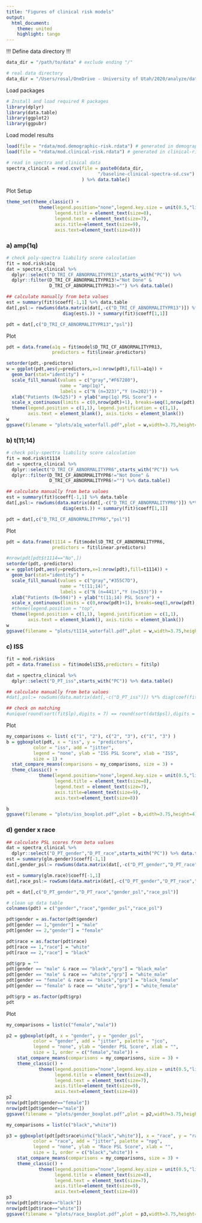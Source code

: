 ---
title: "Figures of clinical risk models"
output:
  html_document:
    theme: united
    highlight: tango
---

!!! Define data directory !!!
```{r}
data_dir = "/path/to/data" # exclude ending "/"
```
```{r, include=FALSE}
# real data directory
data_dir = "/Users/rosal/OneDrive - University of Utah/2020/analyze/data/spectra.v2/data"
```

Load packages
```{r load_packages, message=F, include=T,error=F,warning=F}
# Install and load required R packages
library(dplyr)
library(data.table)
library(ggplot2)
library(ggpubr)
```

Load model results
```{r}
load(file = "rdata/mod.demographic-risk.rdata") # generated in demographic-risk.Rmd
load(file = "rdata/mod.clinical-risk.rdata") # generated in clinical-risk.Rmd

# read in spectra and clinical data
spectra_clinical = read.csv(file = paste0(data_dir,
                                  "/baseline-clinical-spectra-sd.csv")
                            ) %>% data.table()
```

Plot Setup
```{r}
theme_set(theme_classic() + 
            theme(legend.position="none",legend.key.size = unit(0.5,"line"),
                  legend.title = element_text(size=8),
                  legend.text = element_text(size=7),
                  axis.title=element_text(size=9),
                  axis.text=element_text(size=8)))
```


### a) amp(1q)
```{r}
# check poly-spectra liability score calculation
fit = mod.risk$a1q
dat = spectra_clinical %>% 
  dplyr::select("D_TRI_CF_ABNORMALITYPR13",starts_with("PC")) %>%
  dplyr::filter(D_TRI_CF_ABNORMALITYPR13!="Not Done" &
                D_TRI_CF_ABNORMALITYPR13!="") %>% data.table()

## calculate manually from beta values
est = summary(fit)$coeff[-1,1] %>% data.table
dat[,psl:= rowSums(data.matrix(dat[,-c("D_TRI_CF_ABNORMALITYPR13")]) %*%
                     diag(est$.)) + summary(fit)$coeff[1,1]]

pdt = dat[,c("D_TRI_CF_ABNORMALITYPR13","psl")]
```

Plot
```{r}
pdt = data.frame(a1q = fit$model$D_TRI_CF_ABNORMALITYPR13,
                 predictors = fit$linear.predictors)

setorder(pdt,-predictors)
w = ggplot(pdt,aes(y=predictors,x=1:nrow(pdt),fill=a1q)) +
  geom_bar(stat="identity") +
  scale_fill_manual(values = c("gray","#F67280"), 
                    name = "amp(1q)", 
                    labels = c("N (n=323)","Y (n=202)")) +
  xlab("Patients (N=525)") + ylab("amp(1q) PSL Score") +
  scale_x_continuous(limits = c(0,nrow(pdt)+1), breaks=seq(1,nrow(pdt),1)) +
  theme(legend.position = c(1,1), legend.justification = c(1,1),
        axis.text = element_blank(), axis.ticks = element_blank())
w
ggsave(filename = "plots/a1q_waterfall.pdf",plot = w,width=3.75,height=2)
```


### b) t(11;14)
```{r}
# check poly-spectra liability score calculation
fit = mod.risk$t1114
dat = spectra_clinical %>% 
  dplyr::select("D_TRI_CF_ABNORMALITYPR6",starts_with("PC")) %>%
  dplyr::filter(D_TRI_CF_ABNORMALITYPR6!="Not Done" &
                D_TRI_CF_ABNORMALITYPR6!="") %>% data.table()

## calculate manually from beta values
est = summary(fit)$coeff[-1,1] %>% data.table
dat[,psl:= rowSums(data.matrix(dat[,-c("D_TRI_CF_ABNORMALITYPR6")]) %*%
                     diag(est$.)) + summary(fit)$coeff[1,1]]

pdt = dat[,c("D_TRI_CF_ABNORMALITYPR6","psl")]
```

Plot
```{r}
pdt = data.frame(t1114 = fit$model$D_TRI_CF_ABNORMALITYPR6,
                 predictors = fit$linear.predictors)

#nrow(pdt[pdt$t1114=="No",])
setorder(pdt,-predictors)
w = ggplot(pdt,aes(y=predictors,x=1:nrow(pdt),fill=t1114)) +
  geom_bar(stat="identity") +
  scale_fill_manual(values = c("gray","#355C7D"), 
                    name = "t(11;14)", 
                    labels = c("N (n=441)","Y (n=153)")) +
  xlab("Patients (N=594)") + ylab("t(11;14) PSL Score") +
  scale_x_continuous(limits = c(0,nrow(pdt)+1), breaks=seq(1,nrow(pdt),1)) +
  #theme(legend.position = "top",
  theme(legend.position = c(1,1), legend.justification = c(1,1),
        axis.text = element_blank(), axis.ticks = element_blank())
w
ggsave(filename = "plots/t1114_waterfall.pdf",plot = w,width=3.75,height=2)
```


### c) ISS
```{r}
fit = mod.risk$iss
pdt = data.frame(iss = fit$model$ISS,predictors = fit$lp)

dat = spectra_clinical %>% 
  dplyr::select("D_PT_iss",starts_with("PC")) %>% data.table()

## calculate manually from beta values
#dat[,psl:= rowSums(data.matrix(dat[,-c("D_PT_iss")]) %*% diag(coef(fit)))]

## check on matching
#unique(round(sort(fit$lp),digits = 7) == round(sort(dat$psl),digits = 7))
```

Plot
```{r}
my_comparisons <- list( c("1", "2"), c("2", "3"), c("1", "3") )
b = ggboxplot(pdt, x = "iss", y = "predictors",
          color = "iss", add = "jitter",
          legend = "none", ylab = "ISS PSL Score", xlab = "ISS", 
          size = 1) + 
  stat_compare_means(comparisons = my_comparisons, size = 3) +
  theme_classic() + 
            theme(legend.position="none",legend.key.size = unit(0.5,"line"),
                  legend.title = element_text(size=8),
                  legend.text = element_text(size=7),
                  axis.title=element_text(size=9),
                  axis.text=element_text(size=8))

b
ggsave(filename = "plots/iss_boxplot.pdf",plot = b,width=3.75,height=4)
```


### d) gender x race
```{r}
## calculate PSL scores from beta values
dat = spectra_clinical %>% 
  dplyr::select("D_PT_gender","D_PT_race",starts_with("PC")) %>% data.table()
est = summary(glm.gender)$coeff[-1,1]
dat[,gender_psl:= rowSums(data.matrix(dat[,-c("D_PT_gender","D_PT_race")]) %*% diag(est)) + summary(glm.gender)$coeff[1,1]]

est = summary(glm.race)$coeff[-1,1]
dat[,race_psl:= rowSums(data.matrix(dat[,-c("D_PT_gender","D_PT_race","gender_psl")]) %*% diag(est)) + summary(glm.race)$coeff[1,1]]

pdt = dat[,c("D_PT_gender","D_PT_race","gender_psl","race_psl")]

# clean up data table
colnames(pdt) = c("gender","race","gender_psl","race_psl")

pdt$gender = as.factor(pdt$gender)
pdt[gender == 1,"gender"] = "male"
pdt[gender == 2,"gender"] = "female"

pdt$race = as.factor(pdt$race)
pdt[race == 1,"race"] = "white"
pdt[race == 2,"race"] = "black"

pdt$grp = ""
pdt[gender == "male" & race == "black","grp"] = "black_male"
pdt[gender == "male" & race == "white","grp"] = "white_male"
pdt[gender == "female" & race == "black","grp"] = "black_female"
pdt[gender == "female" & race == "white","grp"] = "white_female"

pdt$grp = as.factor(pdt$grp)
pdt
```

Plot
```{r}
my_comparisons = list(c("female","male"))

p2 = ggboxplot(pdt, x = "gender", y = "gender_psl",
          color = "gender", add = "jitter", palette = "jco",
          legend = "none", ylab = "Gender PSL Score", xlab = "", 
          size = 1, order = c("female","male")) +
    stat_compare_means(comparisons = my_comparisons, size = 3) +
    theme_classic() + 
            theme(legend.position="none",legend.key.size = unit(0.5,"line"),
                  legend.title = element_text(size=8),
                  legend.text = element_text(size=7),
                  axis.title=element_text(size=9),
                  axis.text=element_text(size=8))
p2
nrow(pdt[pdt$gender=="female"])
nrow(pdt[pdt$gender=="male"])
ggsave(filename = "plots/gender_boxplot.pdf",plot = p2,width=3.75,height=4)
```
```{r}
my_comparisons = list(c("black","white"))

p3 = ggboxplot(pdt[pdt$race%in%c("black","white")], x = "race", y = "race_psl",
          color = "race", add = "jitter", palette = "npg",
          legend = "none", ylab = "Race PSL Score", xlab = "", 
          size = 1, order = c("black","white")) +
    stat_compare_means(comparisons = my_comparisons, size = 3) +
    theme_classic() + 
            theme(legend.position="none",legend.key.size = unit(0.5,"line"),
                  legend.title = element_text(size=8),
                  legend.text = element_text(size=7),
                  axis.title=element_text(size=9),
                  axis.text=element_text(size=8))
p3
nrow(pdt[pdt$race=="black"])
nrow(pdt[pdt$race=="white"])
ggsave(filename = "plots/race_boxplot.pdf",plot = p3,width=3.75,height=4)
```
